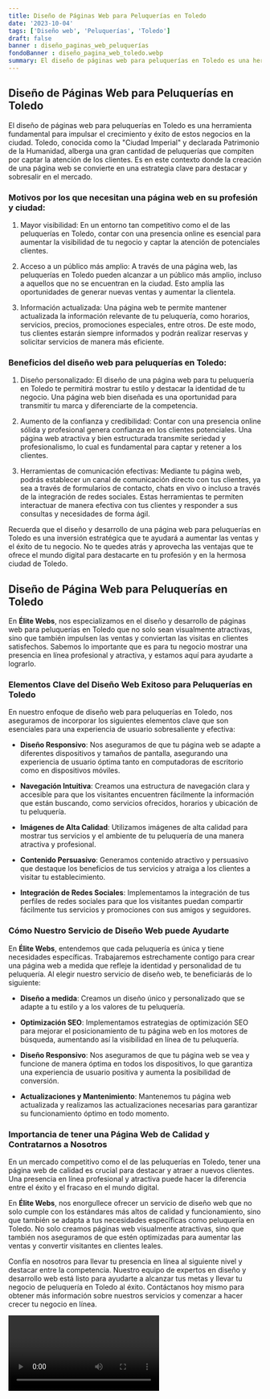 ```yaml
---
title: Diseño de Páginas Web para Peluquerías en Toledo
date: '2023-10-04'
tags: ['Diseño web', 'Peluquerías', 'Toledo']
draft: false
banner : diseño_paginas_web_peluquerías
fondoBanner : diseño_pagina_web_toledo.webp
summary: El diseño de páginas web para peluquerías en Toledo es una herramienta fundamental para impulsar el crecimiento y éxito de estos negocios en la ciudad. Toledo, conocida como la Ciudad Imperial y declarada Patrimonio de la Humanidad, alberga una gran cantidad de peluquerías que compiten por captar la atención de los clientes. Es en este contexto donde la creación de una página web se convierte en una estrategia clave para destacar y sobresalir en el mercado.
---
```


## Diseño de Páginas Web para Peluquerías en Toledo

El diseño de páginas web para peluquerías en Toledo es una herramienta fundamental para impulsar el crecimiento y éxito de estos negocios en la ciudad. Toledo, conocida como la "Ciudad Imperial" y declarada Patrimonio de la Humanidad, alberga una gran cantidad de peluquerías que compiten por captar la atención de los clientes. Es en este contexto donde la creación de una página web se convierte en una estrategia clave para destacar y sobresalir en el mercado.

### Motivos por los que necesitan una página web en su profesión y ciudad:

1. Mayor visibilidad: En un entorno tan competitivo como el de las peluquerías en Toledo, contar con una presencia online es esencial para aumentar la visibilidad de tu negocio y captar la atención de potenciales clientes.

2. Acceso a un público más amplio: A través de una página web, las peluquerías en Toledo pueden alcanzar a un público más amplio, incluso a aquellos que no se encuentran en la ciudad. Esto amplía las oportunidades de generar nuevas ventas y aumentar la clientela.

3. Información actualizada: Una página web te permite mantener actualizada la información relevante de tu peluquería, como horarios, servicios, precios, promociones especiales, entre otros. De este modo, tus clientes estarán siempre informados y podrán realizar reservas y solicitar servicios de manera más eficiente.

### Beneficios del diseño web para peluquerías en Toledo:

1. Diseño personalizado: El diseño de una página web para tu peluquería en Toledo te permitirá mostrar tu estilo y destacar la identidad de tu negocio. Una página web bien diseñada es una oportunidad para transmitir tu marca y diferenciarte de la competencia.

2. Aumento de la confianza y credibilidad: Contar con una presencia online sólida y profesional genera confianza en los clientes potenciales. Una página web atractiva y bien estructurada transmite seriedad y profesionalismo, lo cual es fundamental para captar y retener a los clientes.

3. Herramientas de comunicación efectivas: Mediante tu página web, podrás establecer un canal de comunicación directo con tus clientes, ya sea a través de formularios de contacto, chats en vivo o incluso a través de la integración de redes sociales. Estas herramientas te permiten interactuar de manera efectiva con tus clientes y responder a sus consultas y necesidades de forma ágil.

Recuerda que el diseño y desarrollo de una página web para peluquerías en Toledo es una inversión estratégica que te ayudará a aumentar las ventas y el éxito de tu negocio. No te quedes atrás y aprovecha las ventajas que te ofrece el mundo digital para destacarte en tu profesión y en la hermosa ciudad de Toledo.

<GifSeo />

<Cta />

## Diseño de Página Web para Peluquerías en Toledo

En **Élite Webs**, nos especializamos en el diseño y desarrollo de páginas web para peluquerías en Toledo que no solo sean visualmente atractivas, sino que también impulsen las ventas y conviertan las visitas en clientes satisfechos. Sabemos lo importante que es para tu negocio mostrar una presencia en línea profesional y atractiva, y estamos aquí para ayudarte a lograrlo.

### Elementos Clave del Diseño Web Exitoso para Peluquerías en Toledo

En nuestro enfoque de diseño web para peluquerías en Toledo, nos aseguramos de incorporar los siguientes elementos clave que son esenciales para una experiencia de usuario sobresaliente y efectiva:

- **Diseño Responsivo**: Nos aseguramos de que tu página web se adapte a diferentes dispositivos y tamaños de pantalla, asegurando una experiencia de usuario óptima tanto en computadoras de escritorio como en dispositivos móviles.

- **Navegación Intuitiva**: Creamos una estructura de navegación clara y accesible para que los visitantes encuentren fácilmente la información que están buscando, como servicios ofrecidos, horarios y ubicación de tu peluquería.

- **Imágenes de Alta Calidad**: Utilizamos imágenes de alta calidad para mostrar tus servicios y el ambiente de tu peluquería de una manera atractiva y profesional.

- **Contenido Persuasivo**: Generamos contenido atractivo y persuasivo que destaque los beneficios de tus servicios y atraiga a los clientes a visitar tu establecimiento.

- **Integración de Redes Sociales**: Implementamos la integración de tus perfiles de redes sociales para que los visitantes puedan compartir fácilmente tus servicios y promociones con sus amigos y seguidores.

### Cómo Nuestro Servicio de Diseño Web puede Ayudarte

En **Élite Webs**, entendemos que cada peluquería es única y tiene necesidades específicas. Trabajaremos estrechamente contigo para crear una página web a medida que refleje la identidad y personalidad de tu peluquería. Al elegir nuestro servicio de diseño web, te beneficiarás de lo siguiente:

- **Diseño a medida**: Creamos un diseño único y personalizado que se adapte a tu estilo y a los valores de tu peluquería.

- **Optimización SEO**: Implementamos estrategias de optimización SEO para mejorar el posicionamiento de tu página web en los motores de búsqueda, aumentando así la visibilidad en línea de tu peluquería.

- **Diseño Responsivo**: Nos aseguramos de que tu página web se vea y funcione de manera óptima en todos los dispositivos, lo que garantiza una experiencia de usuario positiva y aumenta la posibilidad de conversión.

- **Actualizaciones y Mantenimiento**: Mantenemos tu página web actualizada y realizamos las actualizaciones necesarias para garantizar su funcionamiento óptimo en todo momento.

### Importancia de tener una Página Web de Calidad y Contratarnos a Nosotros

En un mercado competitivo como el de las peluquerías en Toledo, tener una página web de calidad es crucial para destacar y atraer a nuevos clientes. Una presencia en línea profesional y atractiva puede hacer la diferencia entre el éxito y el fracaso en el mundo digital.

En **Élite Webs**, nos enorgullece ofrecer un servicio de diseño web que no solo cumple con los estándares más altos de calidad y funcionamiento, sino que también se adapta a tus necesidades específicas como peluquería en Toledo. No solo creamos páginas web visualmente atractivas, sino que también nos aseguramos de que estén optimizadas para aumentar las ventas y convertir visitantes en clientes leales.

Confía en nosotros para llevar tu presencia en línea al siguiente nivel y destacar entre la competencia. Nuestro equipo de expertos en diseño y desarrollo web está listo para ayudarte a alcanzar tus metas y llevar tu negocio de peluquería en Toledo al éxito. Contáctanos hoy mismo para obtener más información sobre nuestros servicios y comenzar a hacer crecer tu negocio en línea.

<Video />

<CtaBot job='Peluquerías' city='Toledo'/>

<Gmaps query='Toledo+españa+maps' />